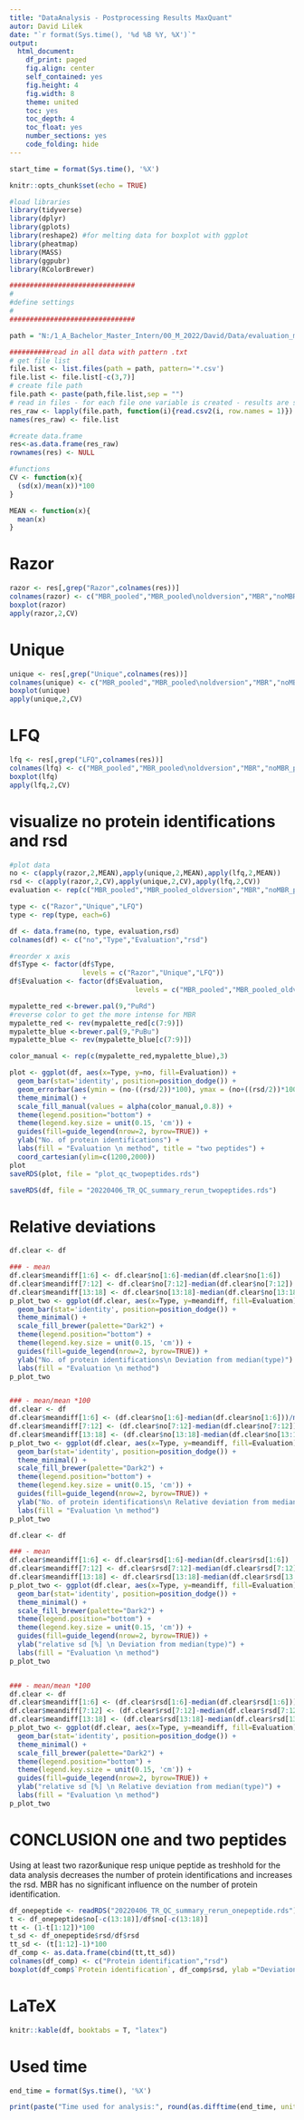```yaml
---
title: "DataAnalysis - Postprocessing Results MaxQuant"
autor: David Lilek
date: "`r format(Sys.time(), '%d %B %Y, %X')`"
output:
  html_document:
    df_print: paged
    fig.align: center
    self_contained: yes
    fig.height: 4
    fig.width: 8
    theme: united
    toc: yes
    toc_depth: 4
    toc_float: yes
    number_sections: yes
    code_folding: hide
---
```


```r
start_time = format(Sys.time(), '%X')
```

```r
knitr::opts_chunk$set(echo = TRUE)
```

```r
#load libraries
library(tidyverse)
library(dplyr)
library(gplots)
library(reshape2) #for melting data for boxplot with ggplot
library(pheatmap)
library(MASS)
library(ggpubr)
library(RColorBrewer)
```


```r
###############################
#
#define settings
#
###############################

path = "N:/1_A_Bachelor_Master_Intern/00_M_2022/David/Data/evaluation_masterthesis/QC/tmpfiles/qc_twouniquepeptide/"

##########read in all data with pattern .txt
# get file list
file.list <- list.files(path = path, pattern='*.csv')
file.list <- file.list[-c(3,7)]
# create file path
file.path <- paste(path,file.list,sep = "")
# read in files - for each file one variable is created - results are stored in a list
res_raw <- lapply(file.path, function(i){read.csv2(i, row.names = 1)})
names(res_raw) <- file.list
```

```r
#create data.frame
res<-as.data.frame(res_raw)
rownames(res) <- NULL
```

```r
#functions
CV <- function(x){
  (sd(x)/mean(x))*100
}

MEAN <- function(x){
  mean(x)
}
```


# Razor

```r
razor <- res[,grep("Razor",colnames(res))]
colnames(razor) <- c("MBR_pooled","MBR_pooled\noldversion","MBR","noMBR_pooled","noMBR_pooled\noldversion","noMBR")
boxplot(razor)
apply(razor,2,CV)
```

# Unique

```r
unique <- res[,grep("Unique",colnames(res))]
colnames(unique) <- c("MBR_pooled","MBR_pooled\noldversion","MBR","noMBR_pooled","noMBR_pooled\noldversion","noMBR")
boxplot(unique)
apply(unique,2,CV)
```
# LFQ

```r
lfq <- res[,grep("LFQ",colnames(res))]
colnames(lfq) <- c("MBR_pooled","MBR_pooled\noldversion","MBR","noMBR_pooled","noMBR_pooled\noldversion","noMBR")
boxplot(lfq)
apply(lfq,2,CV)
```


# visualize no protein identifications and rsd

```r
#plot data
no <- c(apply(razor,2,MEAN),apply(unique,2,MEAN),apply(lfq,2,MEAN))
rsd <- c(apply(razor,2,CV),apply(unique,2,CV),apply(lfq,2,CV))
evaluation <- rep(c("MBR_pooled","MBR_pooled_oldversion","MBR","noMBR_pooled","noMBR_pooled_oldversion","noMBR"),3)

type <- c("Razor","Unique","LFQ")
type <- rep(type, each=6)

df <- data.frame(no, type, evaluation,rsd)
colnames(df) <- c("no","Type","Evaluation","rsd")

#reorder x axis
df$Type <- factor(df$Type,
                  levels = c("Razor","Unique","LFQ"))
df$Evaluation <- factor(df$Evaluation,
                               levels = c("MBR_pooled","MBR_pooled_oldversion","MBR","noMBR_pooled","noMBR_pooled_oldversion","noMBR"))

mypalette_red <-brewer.pal(9,"PuRd")
#reverse color to get the more intense for MBR
mypalette_red <- rev(mypalette_red[c(7:9)])
mypalette_blue <-brewer.pal(9,"PuBu")
mypalette_blue <- rev(mypalette_blue[c(7:9)])

color_manual <- rep(c(mypalette_red,mypalette_blue),3)

plot <- ggplot(df, aes(x=Type, y=no, fill=Evaluation)) +
  geom_bar(stat='identity', position=position_dodge()) +
  geom_errorbar(aes(ymin = (no-((rsd/2))*100), ymax = (no+((rsd/2))*100)),width=0.2, position = position_dodge(0.9)) +
  theme_minimal() +
  scale_fill_manual(values = alpha(color_manual,0.8)) +
  theme(legend.position="bottom") +
  theme(legend.key.size = unit(0.15, 'cm')) +
  guides(fill=guide_legend(nrow=2, byrow=TRUE)) +
  ylab("No. of protein identifications") +
  labs(fill = "Evaluation \n method", title = "two peptides") +
  coord_cartesian(ylim=c(1200,2000)) 
plot
saveRDS(plot, file = "plot_qc_twopeptides.rds")
```

```r
saveRDS(df, file = "20220406_TR_QC_summary_rerun_twopeptides.rds")
```


# Relative deviations



```r
df.clear <- df

### - mean
df.clear$meandiff[1:6] <- df.clear$no[1:6]-median(df.clear$no[1:6])
df.clear$meandiff[7:12] <- df.clear$no[7:12]-median(df.clear$no[7:12])
df.clear$meandiff[13:18] <- df.clear$no[13:18]-median(df.clear$no[13:18])
p_plot_two <- ggplot(df.clear, aes(x=Type, y=meandiff, fill=Evaluation)) +
  geom_bar(stat='identity', position=position_dodge()) +
  theme_minimal() +
  scale_fill_brewer(palette="Dark2") +
  theme(legend.position="bottom") +
  theme(legend.key.size = unit(0.15, 'cm')) +
  guides(fill=guide_legend(nrow=2, byrow=TRUE)) +
  ylab("No. of protein identifications\n Deviation from median(type)") +
  labs(fill = "Evaluation \n method")
p_plot_two


### - mean/mean *100
df.clear <- df
df.clear$meandiff[1:6] <- (df.clear$no[1:6]-median(df.clear$no[1:6]))/median(df.clear$no[1:6])*100
df.clear$meandiff[7:12] <- (df.clear$no[7:12]-median(df.clear$no[7:12]))/median(df.clear$no[7:12])*100
df.clear$meandiff[13:18] <- (df.clear$no[13:18]-median(df.clear$no[13:18]))/median(df.clear$no[13:18])*100
p_plot_two <- ggplot(df.clear, aes(x=Type, y=meandiff, fill=Evaluation)) +
  geom_bar(stat='identity', position=position_dodge()) +
  theme_minimal() +
  scale_fill_brewer(palette="Dark2") +
  theme(legend.position="bottom") +
  theme(legend.key.size = unit(0.15, 'cm')) +
  guides(fill=guide_legend(nrow=2, byrow=TRUE)) +
  ylab("No. of protein identifications\n Relative deviation from median(type)") +
  labs(fill = "Evaluation \n method")
p_plot_two

df.clear <- df

### - mean
df.clear$meandiff[1:6] <- df.clear$rsd[1:6]-median(df.clear$rsd[1:6])
df.clear$meandiff[7:12] <- df.clear$rsd[7:12]-median(df.clear$rsd[7:12])
df.clear$meandiff[13:18] <- df.clear$rsd[13:18]-median(df.clear$rsd[13:18])
p_plot_two <- ggplot(df.clear, aes(x=Type, y=meandiff, fill=Evaluation)) +
  geom_bar(stat='identity', position=position_dodge()) +
  theme_minimal() +
  scale_fill_brewer(palette="Dark2") +
  theme(legend.position="bottom") +
  theme(legend.key.size = unit(0.15, 'cm')) +
  guides(fill=guide_legend(nrow=2, byrow=TRUE)) +
  ylab("relative sd [%] \n Deviation from median(type)") +
  labs(fill = "Evaluation \n method")
p_plot_two


### - mean/mean *100
df.clear <- df
df.clear$meandiff[1:6] <- (df.clear$rsd[1:6]-median(df.clear$rsd[1:6]))/median(df.clear$rsd[1:6])*100
df.clear$meandiff[7:12] <- (df.clear$rsd[7:12]-median(df.clear$rsd[7:12]))/median(df.clear$rsd[7:12])*100
df.clear$meandiff[13:18] <- (df.clear$rsd[13:18]-median(df.clear$rsd[13:18]))/median(df.clear$rsd[13:18])*100
p_plot_two <- ggplot(df.clear, aes(x=Type, y=meandiff, fill=Evaluation)) +
  geom_bar(stat='identity', position=position_dodge()) +
  theme_minimal() +
  scale_fill_brewer(palette="Dark2") +
  theme(legend.position="bottom") +
  theme(legend.key.size = unit(0.15, 'cm')) +
  guides(fill=guide_legend(nrow=2, byrow=TRUE)) +
  ylab("relative sd [%] \n Relative deviation from median(type)") +
  labs(fill = "Evaluation \n method")
p_plot_two
```



# CONCLUSION one and two peptides

Using at least two razor&unique resp unique peptide as treshhold for the data analysis decreases the number of protein identifications and increases the rsd. MBR has no significant influence on the number of protein identification.

```r
df_onepeptide <- readRDS("20220406_TR_QC_summary_rerun_onepeptide.rds")
t <- df_onepeptide$no[-c(13:18)]/df$no[-c(13:18)]
tt <- (1-t[1:12])*100
t_sd <- df_onepeptide$rsd/df$rsd
tt_sd <- (t[1:12]-1)*100
df_comp <- as.data.frame(cbind(tt,tt_sd))
colnames(df_comp) <- c("Protein identification","rsd")
boxplot(df_comp$`Protein identification`, df_comp$rsd, ylab ="Deviation one peptide vs two peptides [%]", names = colnames(df_comp))
```
# LaTeX

```r
knitr::kable(df, booktabs = T, "latex")
```



# Used time

```r
end_time = format(Sys.time(), '%X')
```



```r
print(paste("Time used for analysis:", round(as.difftime(end_time, units = "mins")-as.difftime(start_time, units = "mins"),digits=2),"minutes"))
```
